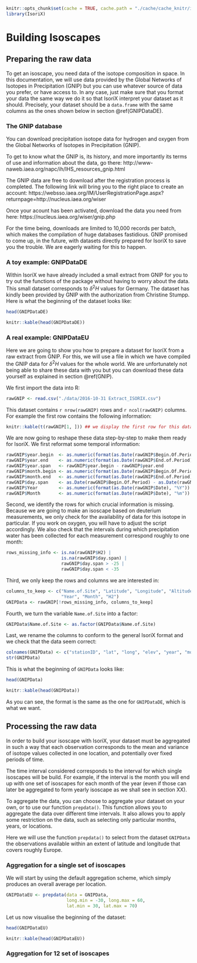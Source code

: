 ```r
knitr::opts_chunk$set(cache = TRUE, cache.path = "./cache/cache_knitr/isoscape/", fig.path = "./cache/fig_knitr/isoscape/", global.par = TRUE, fig.align = "center", error = TRUE)
library(IsoriX)
```

# Building Isoscapes {#isoscape}

## Preparing the raw data

To get an isoscape, you need data of the isotope composition in space. In this documentation, we will use data provided by the Global Networks of Isotopes in Precipitation (GNIP) but you can use whatever source of data you prefer, or have access to. In any case, just make sure that you format your data the same way we do it so that IsoriX interpret your dataset as it should. Precisely, your dataset should be a ```data.frame``` with the same columns as the ones shown below in section \@ref(GNIPDataDE).

### The GNIP database {#GNIP}

You can download precipitation isotope data for hydrogen and oxygen from the Global Networks of Isotopes in Precipitation (GNIP).

To get to know what the GNIP is, its history, and more importantly its terms of use and information about the data, go there: http://www-naweb.iaea.org/napc/ih/IHS_resources_gnip.html

The GNIP data are free to download after the registration process is completed. The following link will bring you to the right place to create an account:
https://websso.iaea.org/IM/UserRegistrationPage.aspx?returnpage=http://nucleus.iaea.org/wiser

Once your acount has been activated, download the data you need from here:
https://nucleus.iaea.org/wiser/gnip.php

For the time being, downloads are limited to 10,000 records per batch, which makes the compilation of huge databases fastidious. GNIP promised to come up, in the future, with datasets directly prepared for IsoriX to save you the trouble. We are eagerly waiting for this to happen.

### A toy example: GNIPDataDE {#GNIPDataDE}

Within IsoriX we have already included a small extract from GNIP for you to try out the functions of the package without having to worry about the data. This small dataset corresponds to $\delta^2H$ values for Germany. The dataset has kindly been provided by GNIP with the authorization from Christine Stumpp. Here is what the beginning of the dataset looks like:

```r
head(GNIPDataDE)
```

```r
knitr::kable(head(GNIPDataDE))
```

### A real example: GNIPDataEU {#GNIPDataEU}

Here we are going to show you how to prepare a dataset for IsoriX from a raw extract from GNIP. For this, we will use a file in which we have compiled the GNIP data for $\delta^2H$ values for the whole world. We are unfortunately not being able to share these data with you but you can download these data yourself as explained in section \@ref(GNIP).

We first import the data into R:

```r
rawGNIP <- read.csv("./data/2016-10-31 Extract_ISORIX.csv")
```

This dataset contains ```r nrow(rawGNIP)``` rows and ```r ncol(rawGNIP)``` columns. For example the first row contains the following information:

```r
knitr::kable(t(rawGNIP[1, ])) ## we display the first row for this dataset as a column for visualisation
```

We are now going to reshape these data step-by-step to make them ready for IsoriX. We first reformat some temporal information:

```r
rawGNIP$year.begin  <- as.numeric(format(as.Date(rawGNIP$Begin.Of.Period), "%Y"))
rawGNIP$year.end    <- as.numeric(format(as.Date(rawGNIP$End.of.Period), "%Y"))
rawGNIP$year.span   <- rawGNIP$year.begin - rawGNIP$year.end
rawGNIP$month.begin <- as.numeric(format(as.Date(rawGNIP$Begin.Of.Period), "%m"))
rawGNIP$month.end   <- as.numeric(format(as.Date(rawGNIP$End.of.Period), "%m"))
rawGNIP$day.span    <- as.Date(rawGNIP$Begin.Of.Period) - as.Date(rawGNIP$End.of.Period)
rawGNIP$Year        <- as.numeric(format(as.Date(rawGNIP$Date), "%Y"))
rawGNIP$Month       <- as.numeric(format(as.Date(rawGNIP$Date), "%m"))
```

Second, we identify the rows for which crucial information is missing. Because we are going to make an isoscape based on deuterium measurements, we only check for the availability of data for this isotope in particular. If you work on oxygen, you will have to adjust the script accordingly. We also check that the intervals during which precipitation water has been collected for each measurement correspond roughly to one month:

```r
rows_missing_info <- is.na(rawGNIP$H2) |
                     is.na(rawGNIP$day.span) |
                     rawGNIP$day.span > -25 |
                     rawGNIP$day.span < -35 
```

Third, we only keep the rows and columns we are interested in:

```r
columns_to_keep <- c("Name.of.Site", "Latitude", "Longitude", "Altitude",
                     "Year", "Month", "H2")
GNIPData <- rawGNIP[!rows_missing_info, columns_to_keep]
```

Fourth, we turn the variable `Name.of.Site` into a factor:

```r
GNIPData$Name.of.Site <- as.factor(GNIPData$Name.of.Site)
```

Last, we rename the columns to conform to the general IsoriX format and we check that the data seem correct:

```r
colnames(GNIPData) <- c("stationID", "lat", "long", "elev", "year", "month", "isoscape.value")
str(GNIPData)
```

This is what the beginning of `GNIPData` looks like:

```r
head(GNIPData)
```

```r
knitr::kable(head(GNIPData))
```

As you can see, the format is the same as the one for `GNIPDataDE`, which is what we want.


## Processing the raw data

In order to build your isoscape with IsoriX, your dataset must be aggregated in such a way that each observation corresponds to the mean and variance of isotope values collected in one location, and potentially over fixed periods of time.

The time interval considered corresponds to the interval for which single isoscapes will be build. For example, if the interval is the month you will end up with one set of isoscapes for each month of the year (even if those can later be aggregated to form yearly isoscape as we shall see in section XX). 

To aggregate the data, you can choose to aggregate your dataset on your own, or to use our function `prepdata()`. This function allows you to aggregate the data over different time intervals. It also allows you to apply some restriction on the data, such as selecting only particular months, years, or locations.

Here we will use the function `prepdata()` to select from the dataset `GNIPData` the observations available within an extent of latitude and longitude that covers roughly Europe.

### Aggregation for a single set of isoscapes

We will start by using the default aggregation scheme, which simply produces an overall average per location.

```r
GNIPDataEU <- prepdata(data = GNIPData,
                       long.min = -30, long.max = 60,
                       lat.min = 30, lat.max = 70)
```


Let us now visualise the beginning of the dataset:

```r
head(GNIPDataEU)
```

```r
knitr::kable(head(GNIPDataEU))
```

### Aggregation for 12 set of isoscapes



